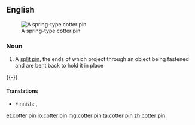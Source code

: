 ==English==
[[Image:CotterPin.png|thumb|A spring-type cotter pin]]

===Noun===
{{en-noun|head=[[cotter]] [[pin]]}}

# A [[split pin]], the ends of which project through an object being fastened and are bent back to hold it in place
{{-}}

====Translations====
{{trans-top|split pin}}
* Finnish: {{t|fi|sokkanaula}}, {{t|fi|sokka}}
{{trans-mid}}
{{trans-bottom}}

[[et:cotter pin]]
[[io:cotter pin]]
[[mg:cotter pin]]
[[ta:cotter pin]]
[[zh:cotter pin]]